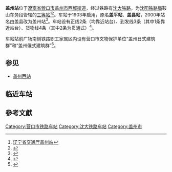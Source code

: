 {{Infobox China railway station 
|车站名称 = 蓋州站
|图片 = CR Gaizhou Station.JPG
|图片介紹 = 
|其他名称 = 盖平站、盖县站
|车站名称拼音 = Gaizhou
|车站代码 = 53690
|电报码 = GXT
|拼音码 = GZH
|车站位置 = [[遼寧省|遼寧省]][[營口市|營口市]][[盖州市|盖州市]][[西城街道_(盖州市)|西城街道]]东方路
|线路 = [[沈大铁路|沈大铁路]]
|owned = [[沈阳局集团|沈阳局集团]]鞍山车务段
|车站等级 = [[三等站_(中鐵)|三等站]]
|股道数目 = 7
|月台数目 = 2
}}
'''盖州站'''位于[[遼寧省|遼寧省]][[營口市|營口市]][[盖州市|盖州市]][[西城街道_(盖州市)|西城街道]]，经过铁路有[[沈大铁路|沈大铁路]]，为[[沈阳铁路局|沈阳铁路局]]鞍山车务段管辖的[[三等站_(中鐵)|三等站]]<ref>[http://www.lncom.gov.cn/ts/road_info/view_toll_station.do?id=303 辽宁省交通厅盖州站]{{dead link|date=2018年4月 |bot=InternetArchiveBot |fix-attempted=yes }}</ref><ref>{{cite book|author=营口市史志办公室|title=营口年鉴2014|publisher=辽宁民族出版社|year=2014|isbn=978-7-5497-0872-7}}</ref>。车站于1903年启用，原名'''盖平站'''、'''盖县站'''，2000年站名由盖县改为盖州站<ref>{{cite book|author=中国铁道年鉴编辑部|title=中国铁道年鉴2001|publisher=铁道部史志中心|year=2001|issn=1009-6957}}</ref>。车站设有正线2条（均靠近站台）、到发线3条（其中1条靠近站台）、货物线4条（其中2条为贯通式）<ref>{{cite journal|author=毛永志|title=哈大线盖县站施工过渡方案的优化设计|work=全国矿山建设学术会议论文选集(下册)|year=2003}}</ref>。

车站站前广场南侧铁路职工家属区内设有营口市文物保护单位“盖州日式建筑群”和“盖州俄式建筑群”<ref>{{cite web|title=营口市各级文物保护单位一览表|url=http://wlgd.yingkou.gov.cn/govxxgk/wgj/2019-09-29/127d874e-3937-4224-8372-97f8c243b954.html|publisher=营口市文化旅游和广播电视局|date=2019-09-29}}</ref>。

== 参见 ==
* [[盖州西站|盖州西站]]

==临近车站==
{{start rail box|[[中国铁路|中国铁路]]}}
{{s-inop|[[沙岗站_(辽宁省)|沙岗站]]|{{站|大连}}方向}}
{{s-line|[[沈大铁路|沈大铁路]]<br>← 12km 盖州站 29km →}}
{{s-inop|[[大石桥站|大石桥站]]|{{站|沈阳北}}方向}}
{{end box}}

==參考文獻==
{{Reflist}}

{{China-rail-stub}}
{{沈大铁路}}

[[Category:营口市铁路车站|Category:营口市铁路车站]]
[[Category:沈大铁路车站|Category:沈大铁路车站]]
[[Category:盖州市|Category:盖州市]]